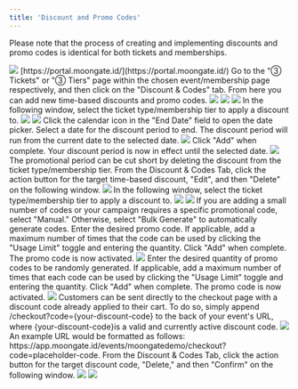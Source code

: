```yaml
---
title: 'Discount and Promo Codes'
---
```


Please note that the process of creating and implementing discounts and promo codes is identical for both tickets and memberships.

<img src="/images/creating-campaign/membership/creating program/Add Membership Details.webp"/>

<Steps>
    <Step title="Sign into the Moongate Merchant Portal">
        [https://portal.moongate.id/](https://portal.moongate.id/)
    </Step>
    <Step title="Navigate to the Target Event or Membership Page">
    </Step>
    <Step title="Navigate to the Discount & Codes Tab">
        Go to the "③ Tickets" or "③ Tiers" page within the chosen event/membership page respectively, and then click on the "Discount & Codes" tab. From here you can add new time-based discounts and promo codes.
        <img src="/images/distribution/discount-promo-codes/discount and codes tab.png"/>
    </Step>
    <Step title="Add a Time-based Discount/Promo Code">
        <AccordionGroup>
            <Accordion title ="Time-based Discount">
                <Steps>
                    <Step title="Click 'Add New'">
                        <img src="/images/creating-campaign/membership/creating program/Add Membership Details.webp"/>
                        <img src="/images/distribution/discount-promo-codes/time based discount/add discount.png"/>
                    </Step>
                    <Step title="Select a Ticket Type/Membership Tier to Discount">
                        In the following window, select the ticket type/membership tier to apply a discount to.
                        <img src="/images/distribution/discount-promo-codes/time based discount/select tier.webp"/>
                    </Step>
                    <Step title="Set the Discounted Price">
                        <img src="/images/distribution/discount-promo-codes/time based discount/set price.webp"/>
                    </Step>
                    <Step title="Set the Discount End Date">
                        Click the calendar icon in the "End Date" field to open the date picker. Select a date for the discount period to end. The discount period will run from the current date to the selected date.
                        <img src="/images/distribution/discount-promo-codes/time based discount/set end date.png"/>
                        Click "Add" when complete. Your discount period is now in effect until the selected date.
                    </Step>
                    <Step title="(Optional) Prematurely End Discount Period">
                        <img src="/images/distribution/discount-promo-codes/time based discount/delete time based discount.gif"/>
                        The promotional period can be cut short by deleting the discount from the ticket type/membership tier. From the Discount & Codes Tab, click the action button for the target time-based discount, "Edit", and then "Delete" on the following window.
                    </Step>
                </Steps>
            </Accordion>
            <Accordion title ="Promo Code">
                <Step title="Click 'Add New'">
                    <img src="/images/distribution/discount-promo-codes/promo code/add code.png"/>
                </Step>
                <Step title="Select a Ticket Type/Membership Tier to Discount">
                    In the following window, select the ticket type/membership tier to apply a discount to.
                    <img src="/images/distribution/discount-promo-codes/promo code/select tier.webp"/>
                </Step>
                <Step title="Enter a Discount %">
                    <img src="/images/distribution/discount-promo-codes/promo code/set discount.png"/>
                </Step>
                <Step title="Manually Generate or Bulk Generate Promo Codes">
                    If you are adding a small number of codes or your campaign requires a specific promotional code, select "Manual." Otherwise, select "Bulk Generate" to automatically generate codes.
                    <AccordionGroup>
                        <Accordion title="Manual">
                            Enter the desired promo code. If applicable, add a maximum number of times that the code can be used by clicking the "Usage Limit" toggle and entering the quantity. Click "Add" when complete. The promo code is now activated.
                            <img src="/images/distribution/discount-promo-codes/promo code/manual.webp"/>
                        </Accordion>
                        <Accordion title="Bulk Generate">
                            Enter the desired quantity of promo codes to be randomly generated. If applicable, add a maximum number of times that each code can be used by clicking the "Usage Limit" toggle and entering the quantity. Click "Add" when complete. The promo code is now activated.
                            <img src="/images/distribution/discount-promo-codes/promo code/bulk gen.png"/>
                        </Accordion>
                    </AccordionGroup>
                </Step>
                <Step title="(Optional) Create a Direct Discount Code Link">
                    Customers can be sent directly to the checkout page with a discount code already applied to their cart. To do so, simply append /checkout?code={your-discount-code} to the back of your event's URL, where {your-discount-code}is a valid and currently active discount code.
                    <img src="/images/distribution/discount-promo-codes/promo code/direct discount link.gif"/>
                    An example URL would be formatted as follows: https://app.moongate.id/events/moongatedemo/checkout?code=placeholder-code.
                </Step>
                <Step title="Deleting Promo Codes">
                    From the Discount & Codes Tab, click the action button for the target discount code, "Delete," and then "Confirm" on the following window.
                    <img src="/images/distribution/discount-promo-codes/promo code/delete promo code.gif"/>
                </Step>
            </Accordion>
        </AccordionGroup>
        <img src="/"/>
    </Step>
</Steps>